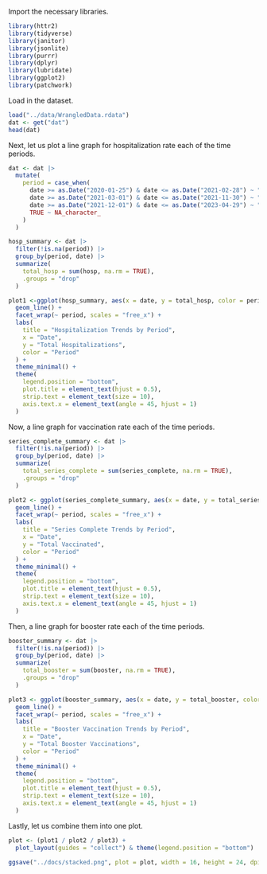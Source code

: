 Import the necessary libraries. 
```r
library(httr2)
library(tidyverse)
library(janitor)
library(jsonlite)
library(purrr)
library(dplyr)
library(lubridate)
library(ggplot2)
library(patchwork)
```

Load in the dataset. 
```r
load("../data/WrangledData.rdata")
dat <- get("dat")
head(dat)
```

Next, let us plot a line graph for hospitalization rate each of the time periods. 
```r
dat <- dat |>
  mutate(
    period = case_when(
      date >= as.Date("2020-01-25") & date <= as.Date("2021-02-28") ~ "2020-01-25 to 2021-02-28",
      date >= as.Date("2021-03-01") & date <= as.Date("2021-11-30") ~ "2021-03-01 to 2021-11-30",
      date >= as.Date("2021-12-01") & date <= as.Date("2023-04-29") ~ "2021-12-01 to 2023-04-29",
      TRUE ~ NA_character_
    )
  )

hosp_summary <- dat |>
  filter(!is.na(period)) |>
  group_by(period, date) |>
  summarize(
    total_hosp = sum(hosp, na.rm = TRUE),
    .groups = "drop"
  )

plot1 <-ggplot(hosp_summary, aes(x = date, y = total_hosp, color = period)) +
  geom_line() +
  facet_wrap(~ period, scales = "free_x") +
  labs(
    title = "Hospitalization Trends by Period",
    x = "Date",
    y = "Total Hospitalizations",
    color = "Period"
  ) +
  theme_minimal() +
  theme(
    legend.position = "bottom",
    plot.title = element_text(hjust = 0.5),
    strip.text = element_text(size = 10),
    axis.text.x = element_text(angle = 45, hjust = 1)
  )
```

Now, a line graph for vaccination rate each of the time periods. 
```r
series_complete_summary <- dat |>
  filter(!is.na(period)) |>
  group_by(period, date) |>
  summarize(
    total_series_complete = sum(series_complete, na.rm = TRUE),
    .groups = "drop"
  )

plot2 <- ggplot(series_complete_summary, aes(x = date, y = total_series_complete, color = period)) +
  geom_line() +
  facet_wrap(~ period, scales = "free_x") +
  labs(
    title = "Series Complete Trends by Period",
    x = "Date",
    y = "Total Vaccinated",
    color = "Period"
  ) +
  theme_minimal() +
  theme(
    legend.position = "bottom",
    plot.title = element_text(hjust = 0.5),
    strip.text = element_text(size = 10),
    axis.text.x = element_text(angle = 45, hjust = 1)
  )
```

Then, a line graph for booster rate each of the time periods. 
```r
booster_summary <- dat |>
  filter(!is.na(period)) |>
  group_by(period, date) |>
  summarize(
    total_booster = sum(booster, na.rm = TRUE),
    .groups = "drop"
  )

plot3 <- ggplot(booster_summary, aes(x = date, y = total_booster, color = period)) +
  geom_line() +
  facet_wrap(~ period, scales = "free_x") +
  labs(
    title = "Booster Vaccination Trends by Period",
    x = "Date",
    y = "Total Booster Vaccinations",
    color = "Period"
  ) +
  theme_minimal() +
  theme(
    legend.position = "bottom",
    plot.title = element_text(hjust = 0.5),
    strip.text = element_text(size = 10),
    axis.text.x = element_text(angle = 45, hjust = 1)
  )
```

Lastly, let us combine them into one plot. 
```r
plot <- (plot1 / plot2 / plot3) +
  plot_layout(guides = "collect") & theme(legend.position = "bottom")

ggsave("../docs/stacked.png", plot = plot, width = 16, height = 24, dpi = 300)
```